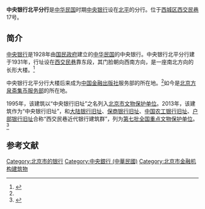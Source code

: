 {{文物保护单位
| 级别 = 全国
| 名称 = 西交民巷近代银行建筑群
| 子项 = 中央银行旧址
| 图片 = [[File:原中央银行北平分行.JPG|200px]]
| 编号 = 7-1612
| 分类 = 近现代重要史迹及代表性建筑
| 时代 = 清至民国
| 所在 = [[北京市|北京市]][[西城区|西城区]]
| 登录 = 2013年3月5日
| Cat = 北京全国重点文物保护单位
}}

'''中央银行北平分行'''是[[中华民国|中华民国]]时期[[中央银行_(中华民国)|中央银行]]设在[[北平|北平]]的分行。位于[[西城区|西城区]][[西交民巷|西交民巷]]17号。

==简介==
[[中央银行_(中华民国)|中央银行]]是1928年由[[国民政府|国民政府]]建立的[[中华民国|中华民国]]的中央银行。中央银行北平分行建于1931年，行址设在[[西交民巷|西交民巷]]靠东段，其门脸朝向西南方向，是一座南北方向的长形大楼。<ref name=gjzx>{{Cite web |url=http://gb.cri.cn/3601/2004/05/21/109@167382.htm |title=北京西交民巷的"百年银行史" ，国际在线，2004-05-21 |accessdate=2013-04-15 |archive-date=2013-05-17 |archive-url=https://web.archive.org/web/20130517062913/http://gb.cri.cn/3601/2004/05/21/109@167382.htm |dead-url=no }}</ref>

中央银行北平分行大楼后来成为[[中国金融出版社|中国金融出版社]]服务部的所在地。<ref name=gjzx/>如今是[[中国钱币博物馆|北京方泉斋集币服务部]]的所在地。

1995年，该建筑以“中央银行旧址”之名列入[[北京市文物保护单位|北京市文物保护单位]]。2013年，该建筑作为“中央银行旧址”，和[[大陆银行旧址|大陆银行旧址]]、[[保商银行旧址|保商银行旧址]]、[[中国农工银行旧址|中国农工银行旧址]]、[[户部银行旧址|户部银行旧址]]合称“西交民巷近代银行建筑群”，列为[[第七批全国重点文物保护单位|第七批全国重点文物保护单位]]。<ref>{{Cite web |url=http://www.bjxch.gov.cn/BJXCHHuDongJiaoLiu/BJXCHXCBAXiangQing.ycs?GUID=540638 |title=我区新增十处全国重点文物保护单位概况，北京西城报，2013-07-05 |accessdate=2013-09-15 |archive-date=2014-01-06 |archive-url=https://web.archive.org/web/20140106040555/http://www.bjxch.gov.cn/BJXCHHuDongJiaoLiu/BJXCHXCBAXiangQing.ycs?GUID=540638 |dead-url=no }}</ref>

==参考文献==
{{reflist}}

{{北京全国重点文物保护单位}}
[[Category:北京市的银行|Category:北京市的银行]]
[[Category:中央銀行_(中華民國)|Category:中央銀行 (中華民國)]]
[[Category:北京市金融机构建筑物|Category:北京市金融机构建筑物]]